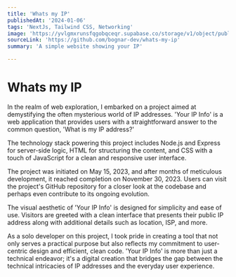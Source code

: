 ```yaml
---
title: 'Whats my IP'
publishedAt: '2024-01-06'
tags: 'NextJs, Tailwind CSS, Networking'
image: 'https://yvlgmxrunsfqgobqceqr.supabase.co/storage/v1/object/public/images/ip-checker.png'
sourceLink: 'https://github.com/bognar-dev/whats-my-ip'
summary: 'A simple website showing your IP'

---
```


# Whats my IP

In the realm of web exploration, I embarked on a project aimed at demystifying the often mysterious world of IP addresses. 'Your IP Info' is a web application that provides users with a straightforward answer to the common question, 'What is my IP address?'

The technology stack powering this project includes Node.js and Express for server-side logic, HTML for structuring the content, and CSS with a touch of JavaScript for a clean and responsive user interface.

The project was initiated on May 15, 2023, and after months of meticulous development, it reached completion on November 30, 2023. Users can visit the project's GitHub repository for a closer look at the codebase and perhaps even contribute to its ongoing evolution.

The visual aesthetic of 'Your IP Info' is designed for simplicity and ease of use. Visitors are greeted with a clean interface that presents their public IP address along with additional details such as location, ISP, and more.

As a solo developer on this project, I took pride in creating a tool that not only serves a practical purpose but also reflects my commitment to user-centric design and efficient, clean code. 'Your IP Info' is more than just a technical endeavor; it's a digital creation that bridges the gap between the technical intricacies of IP addresses and the everyday user experience.
